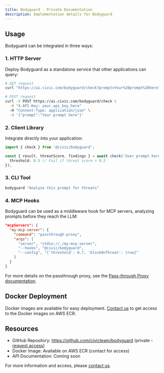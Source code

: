 ```yaml
---
title: Bodyguard - Private Documentation
description: Implementation details for Bodyguard
---
```


## Usage

Bodyguard can be integrated in three ways:

### 1. HTTP Server
Deploy Bodyguard as a standalone service that other applications can query:

```bash
# GET request
curl "https://ai.civic.com/bodyguard/check?prompt=Your%20prompt%20here"

# POST request
curl -X POST https://ai.civic.com/bodyguard/check \
  -H "X-API-Key: your_api_key_here"
  -H "Content-Type: application/json" \
  -d '{"prompt":"Your prompt here"}'
```

### 2. Client Library
Integrate directly into your application:

```typescript
import { check } from '@civic/bodyguard';

const { result, threatScore, findings } = await check('User prompt here', {
  threshold: 0.5 // Fail if threat score > 0.5
});
```

### 3. CLI Tool
```bash
bodyguard "Analyze this prompt for threats"
```

### 4. MCP Hooks
Bodyguard can be used as a middleware hook for MCP servers, analyzing prompts before they reach the LLM:

```json
"mcpServers": {
  "my-mcp-server": {
    "command": "passthrough-proxy",
    "args": [
      "server", "stdio://./my-mcp-server",
      "--hooks", "@civic/bodyguard",
      "--config", "{'threshold': 0.7, 'blockOnThreat': true}"
    ]
  }
}
```

For more details on the passthrough proxy, see the [Pass-through Proxy documentation](/labs/private/passthrough-proxy).

## Docker Deployment

Docker images are available for easy deployment. [Contact us](https://civickey.typeform.com/to/uVH7CWJ5) to get access to the Docker images on AWS ECR.

## Resources

- GitHub Repository: https://github.com/civicteam/bodyguard (private - [request access](https://civickey.typeform.com/to/uVH7CWJ5))
- Docker Image: Available on AWS ECR (contact for access)
- API Documentation: Coming soon

For more information and access, please [contact us](https://civickey.typeform.com/to/uVH7CWJ5).